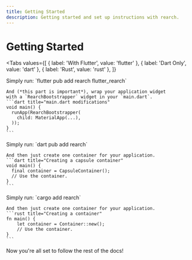 ```yaml
---
title: Getting Started
description: Getting started and set up instructions with rearch.
---
```


# Getting Started

<Tabs
  values={[
    { label: 'With Flutter', value: 'flutter' },
    { label: 'Dart Only', value: 'dart' },
    { label: 'Rust', value: 'rust' },
  ]}
>
  <TabItem value="flutter">
    Simply run:
    `flutter pub add rearch flutter_rearch`
    
    And (*this part is important*), wrap your application widget
    with a `RearchBootstrapper` widget in your `main.dart`.
    ```dart title="main.dart modifications"
    void main() {
      runApp(RearchBootstrapper(
        child: MaterialApp(...),
      ));
    }
    ```
  </TabItem>
  <TabItem value="dart">
    Simply run:
    `dart pub add rearch`
    
    And then just create one container for your application.
    ```dart title="Creating a capsule container"
    void main() {
      final container = CapsuleContainer();
      // Use the container.
    }
    ```
  </TabItem>
  <TabItem value="rust">
    Simply run:
    `cargo add rearch`
    
    And then just create one container for your application.
    ```rust title="Creating a container"
    fn main() {
        let container = Container::new();
        // Use the container.
    }
    ```
  </TabItem>
</Tabs>

Now you're all set to follow the rest of the docs!
